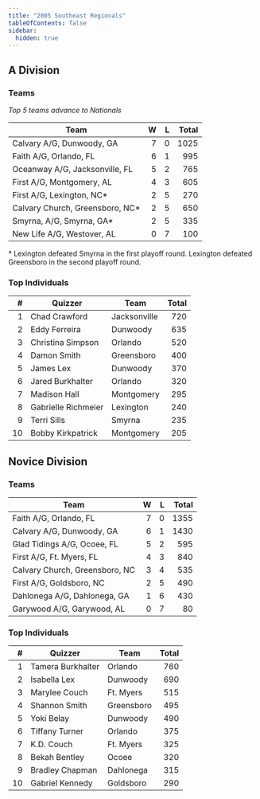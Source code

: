 ```yaml
---
title: "2005 Southeast Regionals"
tableOfContents: false
sidebar:
  hidden: true
---
```


## A Division

### Teams

*Top 5 teams advance to Nationals*

| Team                            |    W |    L | Total |
| ------------------------------- | ---: | ---: | ----: |
| Calvary A/G, Dunwoody, GA       |    7 |    0 |  1025 |
| Faith A/G, Orlando, FL          |    6 |    1 |   995 |
| Oceanway A/G, Jacksonville, FL  |    5 |    2 |   765 |
| First A/G, Montgomery, AL       |    4 |    3 |   605 |
| First A/G, Lexington, NC*       |    2 |    5 |   270 |
| Calvary Church, Greensboro, NC* |    2 |    5 |   650 |
| Smyrna, A/G, Smyrna, GA*        |    2 |    5 |   335 |
| New Life A/G, Westover, AL      |    0 |    7 |   100 |

\* Lexington defeated Smyrna in the first playoff round. Lexington defeated Greensboro in the second playoff round.

### Top Individuals

|    # | Quizzer             | Team         | Total |
| ---: | ------------------- | ------------ | ----: |
|    1 | Chad Crawford       | Jacksonville |   720 |
|    2 | Eddy Ferreira       | Dunwoody     |   635 |
|    3 | Christina Simpson   | Orlando      |   520 |
|    4 | Damon Smith         | Greensboro   |   400 |
|    5 | James Lex           | Dunwoody     |   370 |
|    6 | Jared Burkhalter    | Orlando      |   320 |
|    7 | Madison Hall        | Montgomery   |   295 |
|    8 | Gabrielle Richmeier | Lexington    |   240 |
|    9 | Terri Sills         | Smyrna       |   235 |
|   10 | Bobby Kirkpatrick   | Montgomery   |   205 |

## Novice Division

### Teams

| Team                           |    W |    L | Total |
| ------------------------------ | ---: | ---: | ----: |
| Faith A/G, Orlando, FL         |    7 |    0 |  1355 |
| Calvary A/G, Dunwoody, GA      |    6 |    1 |  1430 |
| Glad Tidings A/G, Ocoee, FL    |    5 |    2 |   595 |
| First A/G, Ft. Myers, FL       |    4 |    3 |   840 |
| Calvary Church, Greensboro, NC |    3 |    4 |   535 |
| First A/G, Goldsboro, NC       |    2 |    5 |   490 |
| Dahlonega A/G, Dahlonega, GA   |    1 |    6 |   430 |
| Garywood A/G, Garywood, AL     |    0 |    7 |    80 |

### Top Individuals

|    # | Quizzer           | Team       | Total |
| ---: | ----------------- | ---------- | ----: |
|    1 | Tamera Burkhalter | Orlando    |   760 |
|    2 | Isabella Lex      | Dunwoody   |   690 |
|    3 | Marylee Couch     | Ft. Myers  |   515 |
|    4 | Shannon Smith     | Greensboro |   495 |
|    5 | Yoki Belay        | Dunwoody   |   490 |
|    6 | Tiffany Turner    | Orlando    |   375 |
|    7 | K.D. Couch        | Ft. Myers  |   325 |
|    8 | Bekah Bentley     | Ocoee      |   320 |
|    9 | Bradley Chapman   | Dahlonega  |   315 |
|   10 | Gabriel Kennedy   | Goldsboro  |   290 |

